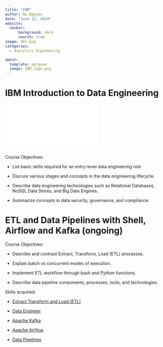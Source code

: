 ```yaml
---
title: "IBM"
author: Na Nguyen
date: "June 12, 2024"
website: 
  navbar:
      background: dark
      search: true
image: dbt.png
categories: 
  - Analytics Engineering

about: 
  template: marquee
  image: IBM_logo.png
---
```


# IBM Introduction to Data Engineering

![](Coursera JYO62PT1FO1G.pdf)

Course Objectives:

-   List basic skills required for an entry-level data engineering role

-   Discuss various stages and concepts in the data engineering lifecycle.

-   Describe data engineering technologies such as Relational Databases, NoSQL Data Stores, and Big Data Engines.

-   Summarize concepts in data security, governance, and compliance.

# ETL and Data Pipelines with Shell, Airflow and Kafka (ongoing)

Course Objectives:

-   Describe and contrast Extract, Transform, Load (ETL) processes.

-   Explain batch vs concurrent modes of execution.

-   Implement ETL workflow through bash and Python functions.

-   Describe data pipeline components, processes, tools, and technologies.

Skills acquired:

-   [Extract Transform and Load (ETL)]{.underline}

-   [Data Engineer]{.underline}

-   [Apache Kafka]{.underline}

-   [Apache Airflow]{.underline}

-   [Data Pipelines]{.underline}
